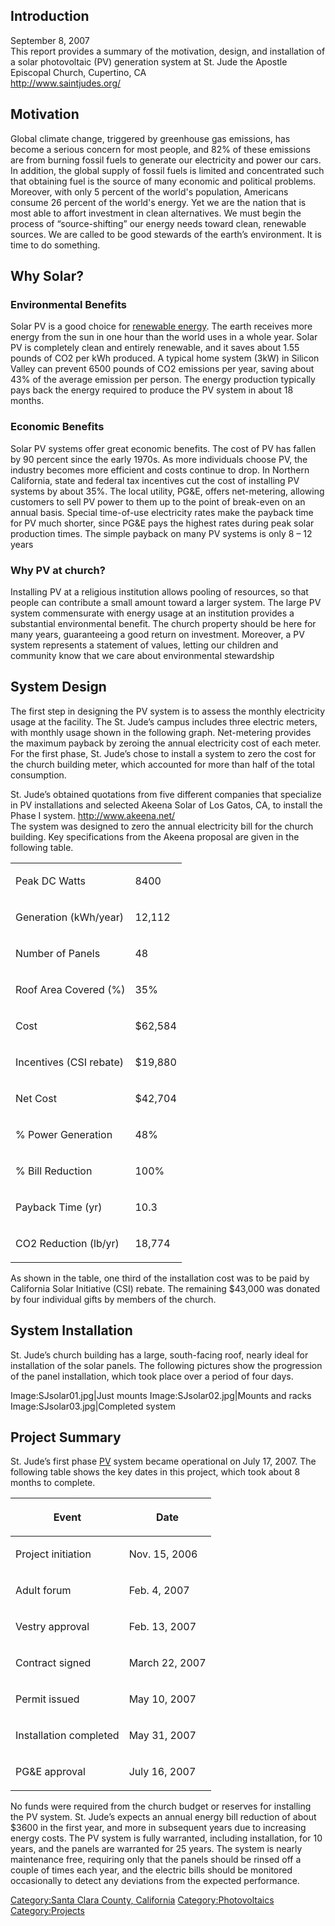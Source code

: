 {{pv project}}


{{TOCright}}
== Introduction ==

September 8, 2007<br />
This report provides a summary of the motivation, design, and installation of a solar photovoltaic (PV) generation system at St. Jude the Apostle Episcopal Church, Cupertino, CA <br />http://www.saintjudes.org/<br />

== Motivation ==

Global climate change, triggered by greenhouse gas emissions, has become a serious concern for most people, and 82% of these emissions are from burning fossil fuels to generate our electricity and power our cars.  In addition, the global supply of fossil fuels is limited and concentrated such that obtaining fuel is the source of many economic and political problems.  Moreover, with only 5 percent of the world's population, Americans consume 26 percent of the world's energy.  Yet we are the nation that is most able to affort investment in clean alternatives. We must begin the process of “source-shifting” our energy needs toward clean, renewable sources.  We are called to be good stewards of the earth’s environment.  It is time to do something.

== Why Solar? ==

=== Environmental Benefits ===
Solar PV is a good choice for [[renewable energy]].  The earth receives more energy from the sun in one hour than the world uses in a whole year.  Solar PV is completely clean and entirely renewable, and it saves about 1.55 pounds of CO2 per kWh produced.  A typical home system (3kW) in Silicon Valley can prevent 6500 pounds of CO2 emissions per year, saving about 43% of the average emission per person.  The energy production typically pays back the energy required to produce the PV system in about 18 months. 

=== Economic Benefits ===
Solar PV systems offer great economic benefits.  The cost of PV has fallen by 90 percent since the early 1970s.  As more individuals choose PV, the industry becomes more efficient and costs continue to drop.  In Northern California, state and federal tax incentives cut the cost of installing PV systems by about 35%.  The local utility, PG&E, offers net-metering, allowing customers to sell PV power to them up to the point of break-even on an annual basis.  Special time-of-use electricity rates make the payback time for PV much shorter, since PG&E pays the highest rates during peak solar production times.  The simple payback on many PV systems is only 8 – 12 years

=== Why PV at church? ===
Installing PV at a religious institution allows pooling of resources, so that people can contribute a small amount toward a larger system.  The large PV system commensurate with energy usage at an institution provides a substantial environmental benefit.  The church property should be here for many years, guaranteeing a good return on investment.  Moreover, a PV system represents a statement of values, letting our children and community know that we care about environmental stewardship

== System Design ==
The first step in designing the PV system is to assess the monthly electricity usage at the facility.  The St. Jude’s campus includes three electric meters, with monthly usage shown in the following graph.  Net-metering provides the maximum payback by zeroing the annual electricity cost of each meter.  For the first phase, St. Jude’s chose to install a system to zero the cost for the church building meter, which accounted for more than half of the total consumption.

St. Jude’s obtained quotations from five different companies that specialize in PV installations and selected Akeena Solar of Los Gatos, CA, to install the Phase I system.  http://www.akeena.net/<br />The system was designed to zero the annual electricity bill for the church building.  Key specifications from the Akeena proposal are given in the following table.
{| class="wikitable"
|-
| Peak DC Watts
| 8400
|-
| Generation (kWh/year)
| 12,112
|-
| Number of Panels
| 48
|-
| Roof Area Covered (%)
| 35%
|- 
| Cost
| $62,584
|- 
| Incentives (CSI rebate)
| $19,880
|- 
| Net Cost
| $42,704
|- 
| % Power Generation
| 48%
|- 
| % Bill Reduction
| 100%
|- 
| Payback Time (yr)
| 10.3
|- 
| CO2 Reduction (lb/yr)
| 18,774
|}

As shown in the table, one third of the installation cost was to be paid by California Solar Initiative (CSI) rebate.  The remaining $43,000 was donated by four individual gifts by members of the church.

== System Installation ==
St. Jude’s church building has a large, south-facing roof, nearly ideal for installation of the solar panels.  The following pictures show the progression of the panel installation, which took place over a period of four days.
<gallery>
Image:SJsolar01.jpg|Just mounts
Image:SJsolar02.jpg|Mounts and racks
Image:SJsolar03.jpg|Completed system
</gallery>

== Project Summary ==
St. Jude’s first phase [[PV]] system became operational on July 17, 2007.  The following table shows the key dates in this project, which took about 8 months to complete.

{| class="wikitable"
|-
! Event
! Date
|-
| Project initiation
| Nov. 15, 2006
|-
| Adult forum
| Feb. 4, 2007
|-
|Vestry approval
|Feb. 13, 2007
|-
|Contract signed
|March 22, 2007
|-
|Permit issued
|May 10, 2007
|-
|Installation completed
|May 31, 2007
|- 
|PG&E approval
|July 16, 2007
|}

No funds were required from the church budget or reserves for installing the PV system.  St. Jude’s expects an annual energy bill reduction of about $3600 in the first year, and more in subsequent years due to increasing energy costs.  The PV system is fully warranted, including installation, for 10 years, and the panels are warranted for 25 years.  The system is nearly maintenance free, requiring only that the panels should be rinsed off a couple of times each year, and the electric bills should be monitored occasionally to detect any deviations from the expected performance.


<!-- Don't change the next line unless you intend to change the categorization -->

[[Category:Santa Clara County, California]]
[[Category:Photovoltaics]]
[[Category:Projects]]